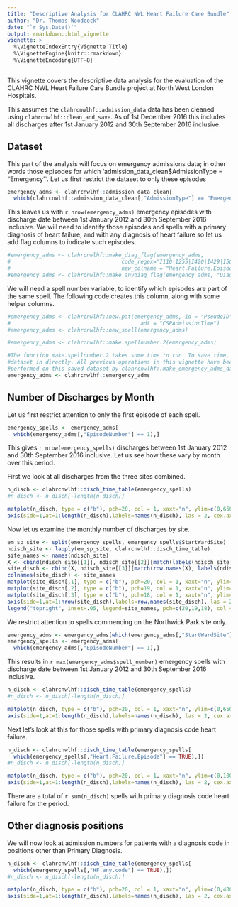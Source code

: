 ```yaml
---
title: "Descriptive Analysis for CLAHRC NWL Heart Failure Care Bundle"
author: "Dr. Thomas Woodcock"
date: "`r Sys.Date()`"
output: rmarkdown::html_vignette
vignette: >
  %\VignetteIndexEntry{Vignette Title}
  %\VignetteEngine{knitr::rmarkdown}
  %\VignetteEncoding{UTF-8}
---
```


This vignette covers the descriptive data analysis for the evaluation of the
CLAHRC NWL Heart Failure Care Bundle project at North West London Hospitals.

This assumes the `clahrcnwlhf::admission_data` data has been cleaned using `clahrcnwlhf::clean_and_save`. As of 1st December 2016 this includes all
discharges after 1st January 2012 and 30th September 2016 inclusive.

## Dataset

This part of the analysis will focus on emergency admissions data; in other
words those episodes for which
'admission_data_clean$AdmissionType = "Emergency"'. Let us first restrict the
dataset to only these episodes

```r
emergency_adms <- clahrcnwlhf::admission_data_clean[
  which(clahrcnwlhf::admission_data_clean[,"AdmissionType"] == "Emergency"),]

```

This leaves us with `r nrow(emergency_adms)` emergency episodes with discharge
date between 1st January 2012 and 30th September 2016 inclusive. We will need to
identify those episodes and spells with a primary diagnosis of heart failure,
and with any diagnosis of heart failure so let us add flag columns to indicate
such episodes.

```r
#emergency_adms <- clahrcnwlhf::make_diag_flag(emergency_adms,
#                                   code_regex="I110|I255|I420|I429|I500|I501|I509",
#                                   new_colname = "Heart.Failure.Episode")
#emergency_adms <- clahrcnwlhf::make_anydiag_flag(emergency_adms, "Diagnosis", "HF.any.code", #"I110|I255|I420|I429|I500|I501|I509")

```

We will need a spell number variable, to identify which episodes are part of the
same spell. The following code creates this column, along with some helper
columns.

```r
#emergency_adms <- clahrcnwlhf::new.pat(emergency_adms, id = "PseudoID",
#                                         adt = "CSPAdmissionTime")
#emergency_adms <- clahrcnwlhf::new_spell(emergency_adms)

#emergency_adms <- clahrcnwlhf::make.spellnumber.2(emergency_adms)

#The function make.spellnumber.2 takes some time to run. To save time, load this
#dataset in directly. All previous operations in this vignette have been
#performed on this saved dataset by clahrcnwlhf::make_emergency_adms_dataset
emergency_adms <- clahrcnwlhf::emergency_adms

```



## Number of Discharges by Month

Let us first restrict attention to only the first episode of each spell.

```r
emergency_spells <- emergency_adms[
  which(emergency_adms[,"EpisodeNumber"] == 1),]

```

This gives `r nrow(emergency_spells)` discharges between 1st January 2012 and
30th September 2016 inclusive. Let us see how these vary by month over this
period.

First we look at all discharges from the three sites combined.

```r

n_disch <- clahrcnwlhf::disch_time_table(emergency_spells)
#n_disch <- n_disch[-length(n_disch)]

matplot(n_disch, type = c("b"), pch=20, col = 1, xaxt="n", ylim=c(0,6500))
axis(side=1,at=1:length(n_disch),labels=names(n_disch), las = 2, cex.axis =0.6)
```

Now let us examine the monthly number of discharges by site.

```r
em_sp_site <- split(emergency_spells, emergency_spells$StartWardSite)
ndisch_site <- lapply(em_sp_site, clahrcnwlhf::disch_time_table)
site_names <- names(ndisch_site)
X <- cbind(ndisch_site[[1]], ndisch_site[[2]][match(labels(ndisch_site[[1]]), labels(ndisch_site[[2]]))])
site_disch <- cbind(X, ndisch_site[[3]][match(row.names(X), labels(ndisch_site[[3]]))])
colnames(site_disch) <- site_names
matplot(site_disch[,1], type = c("b"), pch=20, col = 1, xaxt="n", ylim=c(0,6500))
matplot(site_disch[,2], type = c("b"), pch=19, col = 1, xaxt="n", ylim=c(0,6500), add=TRUE)
matplot(site_disch[,3], type = c("b"), pch=18, col = 1, xaxt="n", ylim=c(0,6500), add=TRUE)
axis(side=1,at=1:nrow(site_disch),labels=row.names(site_disch), las = 2, cex.axis =0.6)
legend("topright", inset=.05, legend=site_names, pch=c(20,19,18), col = 1, horiz=TRUE)
```


We restrict attention to spells commencing on the Northwick Park site only.
```r
emergency_adms <- emergency_adms[which(emergency_adms[,"StartWardSite"] == "NPH"),]
emergency_spells <- emergency_adms[
  which(emergency_adms[,"EpisodeNumber"] == 1),]

```

This results in `r max(emergency_adms$spell_number)` emergency spells with
discharge date between 1st January 2012 and 30th September 2016 inclusive.


```r

n_disch <- clahrcnwlhf::disch_time_table(emergency_spells)
#n_disch <- n_disch[-length(n_disch)]

matplot(n_disch, type = c("b"), pch=20, col = 1, xaxt="n", ylim=c(0,6500))
axis(side=1,at=1:length(n_disch),labels=names(n_disch), las = 2, cex.axis =0.6)
```


Next let's look at this for those spells with primary diagnosis code
heart failure.

```r

n_disch <- clahrcnwlhf::disch_time_table(emergency_spells[
  which(emergency_spells[,"Heart.Failure.Episode"] == TRUE),])
#n_disch <- n_disch[-length(n_disch)]

matplot(n_disch, type = c("b"), pch=20, col = 1, xaxt="n", ylim=c(0,100))
axis(side=1,at=1:length(n_disch),labels=names(n_disch), las = 2, cex.axis =0.6)
```

There are a total of `r sum(n_disch)` spells with primary diagnosis code
heart failure for the period. 

## Other diagnosis positions

We will now look at admission numbers for patients with a diagnosis code in positions
other than Primary Diagnosis.

```r

n_disch <- clahrcnwlhf::disch_time_table(emergency_spells[
  which(emergency_spells[,"HF.any.code"] == TRUE),])
#n_disch <- n_disch[-length(n_disch)]

matplot(n_disch, type = c("b"), pch=20, col = 1, xaxt="n", ylim=c(0,400))
axis(side=1,at=1:length(n_disch),labels=names(n_disch), las = 2, cex.axis =0.6)
```








